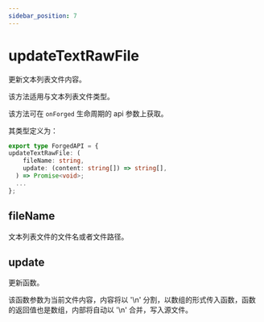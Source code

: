 ```yaml
---
sidebar_position: 7
---
```


# updateTextRawFile

更新文本列表文件内容。

该方法适用与文本列表文件类型。

该方法可在 `onForged` 生命周期的 api 参数上获取。

其类型定义为：

```ts
export type ForgedAPI = {
updateTextRawFile: (
    fileName: string,
    update: (content: string[]) => string[],
  ) => Promise<void>;
  ...
};
```

## fileName

文本列表文件的文件名或者文件路径。

## update

更新函数。

该函数参数为当前文件内容，内容将以 '\n' 分割，以数组的形式传入函数，函数的返回值也是数组，内部将自动以 '\n' 合并，写入源文件。
